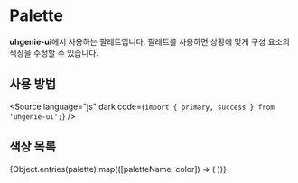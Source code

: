 
<Meta title="theme/palette" />

# Palette

**uhgenie-ui**에서 사용하는 팔레트입니다. 팔레트를 사용하면 상황에 맞게 구성 요소의 색상을 수정할 수 있습니다.

## 사용 방법

<Source language="js" dark code={`import { primary, success } from 'uhgenie-ui';`} />

## 색상 목록

<ColorPalette>
  {Object.entries(palette).map(([paletteName, color]) => (
    <ColorItem
      key={paletteName}
      title={paletteName}
      subtitle=""
      colors={{ [paletteName]: color }}
    />
  ))}
</ColorPalette>
